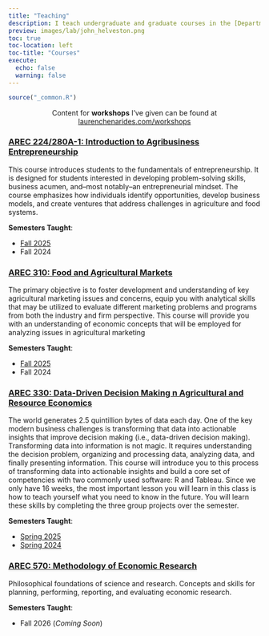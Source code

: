```yaml
---
title: "Teaching"
description: I teach undergraduate and graduate courses in the [Department of Agricultural and Resource Economics](https://agsci.colostate.edu/dare/) at Colorado State University.
preview: images/lab/john_helveston.png
toc: true
toc-location: left
toc-title: "Courses"
execute: 
  echo: false
  warning: false
---
```


```r
source("_common.R")
```

<center>
Content for **workshops** I've given can be found at [laurenchenarides.com/workshops](workshops.qmd)
</center>

### [AREC 224/280A-1: Introduction to Agribusiness Entrepreneurship](https://laurenchenarides.github.io/csu-arec-224/)

::: {.grid}

::: {.g-col-9}

This course introduces students to the fundamentals of entrepreneurship. It is designed for students interested in developing problem-solving skills, business acumen, and–most notably–an entrepreneurial mindset. The course emphasizes how individuals identify opportunities, develop business models, and create ventures that address challenges in agriculture and food systems.

:::

::: {.g-col-3}

**Semesters Taught**:

- [Fall 2025](https://laurenchenarides.github.io/csu-arec-224/)
- Fall 2024

:::

:::

### [AREC 310: Food and Agricultural Markets](https://laurenchenarides.github.io/csu-arec-310/)

::: {.grid}

::: {.g-col-9}

The primary objective is to foster development and understanding of key agricultural marketing issues and concerns, equip you with analytical skills that may be utilized to evaluate different marketing problems and programs from both the industry and firm perspective. This course will provide you with an understanding of economic concepts that will be employed for analyzing issues in agricultural marketing

:::

::: {.g-col-3}

**Semesters Taught**:

- [Fall 2025](https://laurenchenarides.github.io/csu-arec-310/)
- Fall 2024

:::

:::

### [AREC 330: Data-Driven Decision Making n Agricultural and Resource Economics](https://csu-arec-330.github.io/)

::: {.grid}

::: {.g-col-9}

The world generates 2.5 quintillion bytes of data each day. One of the key modern business challenges is transforming that data into actionable insights that improve decision making (i.e., data-driven decision making). Transforming data into information is not magic. It requires understanding the decision problem, organizing and processing data, analyzing data, and finally presenting information. This course will introduce you to this process of transforming data into actionable insights and build a core set of competencies with two commonly used software: R and Tableau. Since we only have 16 weeks, the most important lesson you will learn in this class is how to teach yourself what you need to know in the future. You will learn these skills by completing the three group projects over the semester.

:::

::: {.g-col-3}

**Semesters Taught**:

- [Spring 2025](https://csu-arec-330.github.io/)
- [Spring 2024](https://csu-arec-330.github.io/)

:::

:::

### [AREC 570: Methodology of Economic Research](https://catalog.colostate.edu/general-catalog/courses-az/arec/)

::: {.grid}

::: {.g-col-9}

Philosophical foundations of science and research. Concepts and skills for planning, performing, reporting, and evaluating economic research.

:::

::: {.g-col-3}

**Semesters Taught**:

- Fall 2026 (*Coming Soon*)

:::

:::
